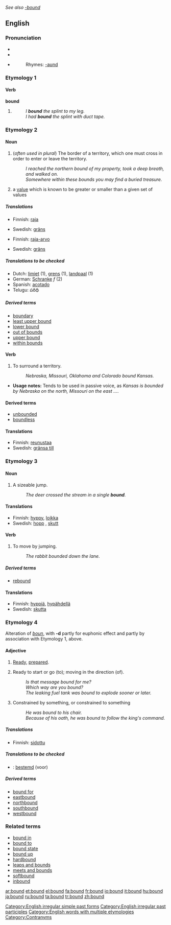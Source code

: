 ''See also [[-bound]]''
==English==

{{rank|expression|Duke|battle|736|bound|York|impossible|greatest}}

===Pronunciation===
*{{SAMPA|/"baUnd/}}
*{{IPA|/ˈbaʊnd/}}
*{{audio|en-us-bound.ogg|Audio (US)}}
*:Rhymes: [[Rhymes:English:-aʊnd|-aʊnd]]

===Etymology 1===

====Verb====
'''bound'''

# {{past of|bind}}
#: ''I '''bound''' the splint to my leg.''
#: ''I had '''bound''' the splint with duct tape.''

===Etymology 2===

====Noun====
{{en-noun}}

# (''often used in plural'') The border of a territory, which one must cross in order to enter or leave the territory.
#: ''I reached the northern bound of my property, took a deep breath, and walked on.''
#: ''Somewhere within these bounds you may find a buried treasure.''
# {{mathematics}} a [[value]] which is known to be greater or smaller than a given set of values

=====Translations=====
{{trans-top|border of territory}}
*Finnish: [[raja]]
{{trans-mid}}
*Swedish: [[gräns]] {{c}}
{{trans-bottom}}

{{trans-top|value greater (or smaller) than a given set}}
*Finnish: [[raja-arvo]]
{{trans-mid}}
*Swedish: [[gräns]] {{c}}
{{trans-bottom}}

=====Translations to be checked=====
{{rfc-trans}}
*Dutch: [[limiet]] (1), [[grens]] (1), [[landpaal]] (1)
*German: [[Schranke]] ''f'' (2)
*Spanish: [[acotado]]
*Telugu: పరిధి

=====Derived terms=====
*[[boundary]]
*[[least upper bound]]
*[[lower bound]]
*[[out of bounds]]
*[[upper bound]]
*[[within bounds]]

====Verb====
{{en-verb}}

# To surround a territory.
#: ''Nebraska, Missouri, Oklahoma and Colorado bound Kansas.''
*'''Usage notes:''' Tends to be used in passive voice, as ''Kansas is bounded by Nebraska on the north, Missouri on the east ...''.

====Derived terms====
*[[unbounded]]
*[[boundless]]

====Translations====
*Finnish: [[reunustaa]]
*Swedish: [[gränsa till]]

===Etymology 3===

====Noun====
{{en-noun}}

# A sizeable jump.
#: ''The deer crossed the stream in a single '''bound'''.''

====Translations====
*Finnish: [[hyppy]], [[loikka]]
*Swedish: [[hopp]] {{n}}, [[skutt]] {{n}}

====Verb====
{{en-verb}}

# To move by jumping.
#: ''The rabbit bounded down the lane.''

=====Derived terms=====
*[[rebound]]

====Translations====
*Finnish: [[hyppiä]], [[hypähdellä]]
*Swedish: [[skutta]]

===Etymology 4===
Alteration of ''[[boun]]'', with '''-d''' partly for euphonic effect and partly by association with Etymology 1, above.

====Adjective====
{{en-adj}}

# {{obsolete}} [[ready|Ready]], [[prepared]].
# Ready to start or go (to); moving in the direction (of).
#: ''Is that message bound for me?''
#: ''Which way are you bound?''
#: ''The leaking fuel tank was bound to explode sooner or later.''
# Constrained by something, or constrained to something
#: ''He was bound to his chair.''
#: ''Because of his oath, he was bound to follow the king's command.''

=====Translations=====
{{trans-top|Ready, prepared}}
{{trans-mid}}
{{trans-bottom}}

{{trans-top|Ready to start or go (to); moving in the direction (of)}}
{{trans-mid}}
{{trans-bottom}}

{{trans-top|Constrained by something, or constrained to something}}
*Finnish: [[sidottu]]
{{trans-mid}}
{{trans-bottom}}

=====Translations to be checked=====
{{checktrans}}
{{top}}
*{{ttbc|Dutch}}: [[bestemd]] (voor)
{{mid}}
{{bottom}}

=====Derived terms=====
*[[bound for]]
*[[eastbound]]
*[[northbound]]
*[[southbound]]
*[[westbound]]

===Related terms===
<!--These need to be put under the according etymologies-->
*[[bound in]]
*[[bound to]]
*[[bound state]]
*[[bound up]]
*[[hardbound]]
*[[leaps and bounds]]
*[[meets and bounds]]
*[[softbound]]
*[[inbound]]

[[Category:English irregular simple past forms]]
[[Category:English irregular past participles]]
[[Category:English words with multiple etymologies]]
[[Category:Contranyms]]

[[ar:bound]]
[[et:bound]]
[[el:bound]]
[[fa:bound]]
[[fr:bound]]
[[io:bound]]
[[it:bound]]
[[hu:bound]]
[[ja:bound]]
[[ru:bound]]
[[ta:bound]]
[[tr:bound]]
[[zh:bound]]
